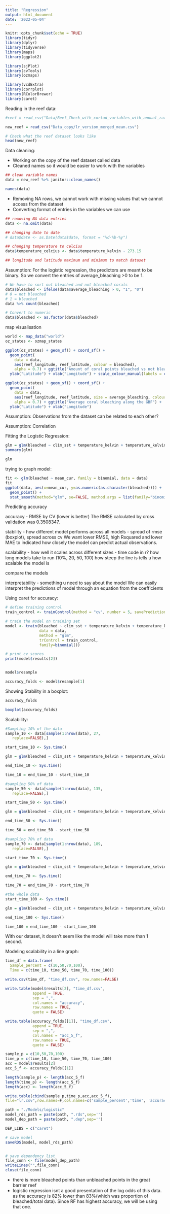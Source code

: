 ```yaml
---
title: "Regression"
output: html_document
date: '2022-05-04'
---
```


```r
knitr::opts_chunk$set(echo = TRUE)
library(tidyr)
library(dplyr)
library(tidyverse)
library(maps)
library(ggplot2)

library(sjPlot)
library(cvTools)
library(ozmaps)

library(vcdExtra)
library(corrplot)
library(RColorBrewer)
library(caret)
```

Reading in the reef data:
```r
#reef = read_csv("Data/Reef_Check_with_cortad_variables_with_annual_rate_of_SST_change.csv")

new_reef = read_csv("Data_copy/lr_version_merged_mean.csv")

# Check what the reef dataset looks like
head(new_reef)
```
Data cleaning: 

- Working on the copy of the reef dataset called data
- Cleaned names so it would be easier to work with the variables

```r
## clean variable names
data = new_reef %>% janitor::clean_names()

names(data)
```


- Removing NA rows, we cannot work with missing values that we cannot access from the dataset
- Converting format of entries in the variables we can use

```r
## removing NA data entries
data <- na.omit(data)

## changing date to date
# data$date <- as.Date(data$date, format = "%d-%b-%y")

## changing temperature to celcius
data$temperature_celcius <- data$temperature_kelvin - 273.15

## longitude and latitude maximum and minimum to match dataset
```


Assumption: For the logistic regression, the predictors are meant to be binary. So we convert the entries of average_bleaching >0 to be 1.
```r
# We have to sort out bleached and not bleached corals
data$bleached <- ifelse(data$average_bleaching > 0, "1", "0")
# 0 = not bleached
# 1 = bleached
data %>% count(bleached)

# Convert to numeric
data$bleached <- as.factor(data$bleached)
```


map visualisation
```r
world <- map_data("world")
oz_states <- ozmap_states

ggplot(oz_states) + geom_sf() + coord_sf() +
  geom_point(
    data = data,
    aes(reef_longitude, reef_latitude, colour = bleached),
    alpha = 0.7) + ggtitle("Amount of coral points bleached vs not bleached in the GBF") + 
  ylab("Latitude") + xlab("Longitude") + scale_colour_manual(labels = c("not bleached", "bleached"), values = c("red", "blue"))

ggplot(oz_states) + geom_sf() + coord_sf() +
  geom_point(
    data = data,
    aes(reef_longitude, reef_latitude, size = average_bleaching, colour = average_bleaching),
    alpha = 0.7) + ggtitle("Average coral bleaching along the GBF") + 
  ylab("Latitude") + xlab("Longitude")

```

Assumption: Observations from the dataset can be related to each other?

Assumption: Correlation 


Fitting the Logistic Regression:

```r
glm = glm(bleached ~ clim_sst + temperature_kelvin + temperature_kelvin_standard_deviation + ssta_frequency + ssta_frequency_standard_deviation + tsa_frequency_standard_deviation + mean_cur, family = binomial, data = data)
summary(glm)

glm
```

trying to graph model:

```r
fit <- glm(bleached ~ mean_cur, family = binomial, data = data)
fit
ggplot(data, aes(x=mean_cur, y=as.numeric(as.character(bleached)))) + 
  geom_point() +
  stat_smooth(method="glm", se=FALSE, method.args = list(family="binomial"))
```


Predicting accuracy

accuracy
- RMSE by CV (lower is better)
The RMSE calculated by cross validation was 0.3508347. 

stability
- how different model performs across all models
- spread of rmse (boxplot), spread across cv
We want lower RMSE, high Rsquared and lower MAE to indicated how closely the model can predict actual observations.
  
scalability
- how well it scales across different sizes
- time code in r? how long models take to run (10%, 20, 50, 100)
how steep the line is tells u how scalable the model is

compare the models

interpretability
- something u need to say about the model
We can easily interpret the predictions of model through an equation from the coefficients


Using caret for accuracy:
```r
# define training control
train_control <- trainControl(method = "cv", number = 5, savePredictions = TRUE)

# train the model on training set
model <- train(bleached ~ clim_sst + temperature_kelvin + temperature_kelvin_standard_deviation + ssta_frequency + ssta_frequency_standard_deviation + tsa_frequency_standard_deviation + mean_cur,
               data = data,
               method = "glm",
               trControl = train_control,
               family=binomial())

# print cv scores
print(model$results[2])


model$resample

accuracy_folds <- model$resample[1]


```
Showing Stability in a boxplot:
```r
accuracy_folds 

boxplot(accuracy_folds) 
```



Scalability:
```r
#Sampling 10% of the data
sample_10 <- data[sample(1:nrow(data), 27,
   replace=FALSE),]

start_time_10 <- Sys.time()

glm = glm(bleached ~ clim_sst + temperature_kelvin + temperature_kelvin_standard_deviation + ssta_frequency + ssta_frequency_standard_deviation + tsa_frequency_standard_deviation + mean_cur, family = binomial, data = sample_10)

end_time_10 <- Sys.time()

time_10 = end_time_10 - start_time_10
```

```r
#sampling 50% of data
sample_50 <- data[sample(1:nrow(data), 135,
   replace=FALSE),]

start_time_50 <- Sys.time()

glm = glm(bleached ~ clim_sst + temperature_kelvin + temperature_kelvin_standard_deviation + ssta_frequency + ssta_frequency_standard_deviation + tsa_frequency_standard_deviation + mean_cur, family = binomial, data = sample_50)

end_time_50 <- Sys.time()

time_50 = end_time_50 - start_time_50
```

```r
#sampling 70% of data
sample_70 <- data[sample(1:nrow(data), 189,
   replace=FALSE),]

start_time_70 <- Sys.time()

glm = glm(bleached ~ clim_sst + temperature_kelvin + temperature_kelvin_standard_deviation + ssta_frequency + ssta_frequency_standard_deviation + tsa_frequency_standard_deviation + mean_cur, family = binomial, data = sample_70)

end_time_70 <- Sys.time()

time_70 = end_time_70 - start_time_70
```

```r
#the whole data
start_time_100 <- Sys.time()

glm = glm(bleached ~ clim_sst + temperature_kelvin + temperature_kelvin_standard_deviation + ssta_frequency + ssta_frequency_standard_deviation + tsa_frequency_standard_deviation + mean_cur, family = binomial, data = data)

end_time_100 <- Sys.time()

time_100 = end_time_100 - start_time_100

```
With our dataset, it doesn't seem like the model will take more than 1 second.

Modeling scalability in a line graph:
```r
time_df = data.frame(
  Sample_percent = c(10,50,70,100),
  Time = c(time_10, time_50, time_70, time_100))

write.csv(time_df, "time_df.csv", row.names=FALSE)

write.table(model$results[2], "time_df.csv",
            append = TRUE,
            sep = ",",
            col.names = "accuracy",
            row.names = TRUE,
            quote = FALSE)

write.table(accuracy_folds[[1]], "time_df.csv",
            append = TRUE,
            sep = ",",
            col.names = "acc_5_f",
            row.names = TRUE,
            quote = FALSE)
```

```r
sample_p = c(10,50,70,100)
time_p = c(time_10, time_50, time_70, time_100)
acc = model$results[2]
acc_5_f <- accuracy_folds[[1]]

length(sample_p) <- length(acc_5_f)
length(time_p) <- length(acc_5_f)
length(acc) <- length(acc_5_f)

write.table(cbind(sample_p,time_p,acc,acc_5_f), 
file="lr.csv",row.names=F,col.names=c('sample_percent','time', 'accuracy','accuracy_5_folds'))
```



```r
path = "./Models/logistic"
model_rds_path = paste(path, ".rds",sep='')
model_dep_path = paste(path, ".dep",sep='')

DEP_LIBS = c("caret")

# save model
saveRDS(model, model_rds_path)


# save dependency list
file_conn <- file(model_dep_path)
writeLines("",file_conn)
close(file_conn)
```

- there is more bleached points than unbleached points in the great barrier reef
- logistic regression isnt a good presentation of the log odds of this data. as the accuracy is 82% lower than 83%(which was proportion of bleached/total data). Since RF has highest accuracy, we will be using that one.
